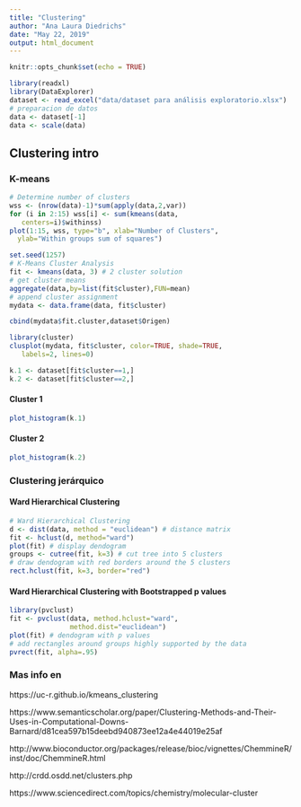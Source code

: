 ```yaml
---
title: "Clustering"
author: "Ana Laura Diedrichs"
date: "May 22, 2019"
output: html_document
---
```


```r
knitr::opts_chunk$set(echo = TRUE)
```

```r
library(readxl)
library(DataExplorer)
dataset <- read_excel("data/dataset para análisis exploratorio.xlsx")
# preparacion de datos
data <- dataset[-1]
data <- scale(data)
```
## Clustering intro

### K-means
```r
# Determine number of clusters
wss <- (nrow(data)-1)*sum(apply(data,2,var))
for (i in 2:15) wss[i] <- sum(kmeans(data, 
   centers=i)$withinss)
plot(1:15, wss, type="b", xlab="Number of Clusters",
  ylab="Within groups sum of squares")
```
```r
set.seed(1257)
# K-Means Cluster Analysis
fit <- kmeans(data, 3) # 2 cluster solution
# get cluster means 
aggregate(data,by=list(fit$cluster),FUN=mean)
# append cluster assignment
mydata <- data.frame(data, fit$cluster)

cbind(mydata$fit.cluster,dataset$Origen)
```
```r
library(cluster) 
clusplot(mydata, fit$cluster, color=TRUE, shade=TRUE, 
   labels=2, lines=0)
```



```r
k.1 <- dataset[fit$cluster==1,]
k.2 <- dataset[fit$cluster==2,]
```
#### Cluster 1
```r
plot_histogram(k.1)
```
#### Cluster 2

```r
plot_histogram(k.2)
```
### Clustering jerárquico

#### Ward Hierarchical Clustering
```r
# Ward Hierarchical Clustering
d <- dist(data, method = "euclidean") # distance matrix
fit <- hclust(d, method="ward")
plot(fit) # display dendogram
groups <- cutree(fit, k=3) # cut tree into 5 clusters
# draw dendogram with red borders around the 5 clusters
rect.hclust(fit, k=3, border="red") 
```
#### Ward Hierarchical Clustering with Bootstrapped p values

```r

library(pvclust)
fit <- pvclust(data, method.hclust="ward",
               method.dist="euclidean")
plot(fit) # dendogram with p values
# add rectangles around groups highly supported by the data
pvrect(fit, alpha=.95)
```

### Mas info en 
https://uc-r.github.io/kmeans_clustering

https://www.semanticscholar.org/paper/Clustering-Methods-and-Their-Uses-in-Computational-Downs-Barnard/d81cea597b15deebd940873ee12a4e44019e25af

http://www.bioconductor.org/packages/release/bioc/vignettes/ChemmineR/inst/doc/ChemmineR.html

http://crdd.osdd.net/clusters.php

https://www.sciencedirect.com/topics/chemistry/molecular-cluster
